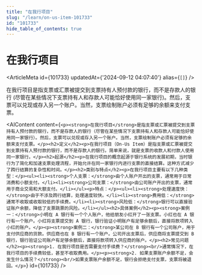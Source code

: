 ```yaml
---
title: "在我行项目"
slug: "/learn/on-us-item-101733"
id: "101733"
hide_table_of_contents: true
---
```



# 在我行项目

<ArticleMeta id={101733} updatedAt={'2024-09-12 04:07:40'} alias={`[]`} />
<div className='border-solid border-b border-t-0 my-4 border-[var(--ifm-color-gray-300)]' />

在我行项目是指支票或汇票被提交到支票持有人预付款的银行，而不是存款人的银行 (尽管在某些情况下支票持有人和存款人可能恰好使用同一家银行)。然后，支票可以兑现或存入另一个账户。当然，支票绘制账户必须有足够的余额来支付支票。

<AIContent content={`<p><strong>在我行项目</strong>是指支票或汇票被提交到支票持有人预付款的银行，而不是存款人的银行（尽管在某些情况下支票持有人和存款人可能恰好使用同一家银行）。然后，支票可以兑现或存入另一个账户。当然，支票绘制账户必须有足够的余额来支付支票。</p><h2>定义</h2><p>在我行项目（On-Us Item）是指支票或汇票被提交到支票持有人预付款的银行，而不是存款人的银行。简单来说，就是支票的收款人和付款人使用同一家银行。</p><h2>起源</h2><p>在我行项目的概念起源于银行系统的发展初期，当时银行为了简化和加速支票处理流程，开始允许在同一家银行内进行支票的直接结算。这种方式减少了跨行结算的复杂性和时间。</p><h2>类别与特点</h2><p>在我行项目主要有以下几种类型：</p><ul><li><strong>个人支票：</strong>由个人账户开出的支票，通常用于日常消费和小额支付。</li><li><strong>公司支票：</strong>由公司账户开出的支票，通常用于商业交易和大额支付。</li></ul><p>特点：</p><ul><li><strong>处理速度快：</strong>由于不涉及跨行结算，处理速度较快。</li><li><strong>费用低：</strong>通常不收取或收取较低的手续费。</li><li><strong>风险低：</strong>银行可以直接验证账户余额，降低了支票跳票的风险。</li></ul><h2>具体案例</h2><p><strong>案例一：</strong>小明在 A 银行有一个个人账户，他给朋友小红开了一张支票。小红也在 A 银行有一个账户。小红将支票提交到 A 银行，银行验证小明账户有足够余额后，直接将款项转入小红的账户。</p><p><strong>案例二：</strong>某公司在 B 银行有一个公司账户，用于支付供应商的货款。供应商也在 B 银行有一个账户。公司开出支票后，供应商将支票提交到 B 银行，银行验证公司账户有足够余额后，直接将款项转入供应商的账户。</p><h2>常见问题</h2><p><strong>1. 在我行项目是否需要支付手续费？</strong><br/>通常情况下，在我行项目的手续费较低，甚至不收取费用。</p><p><strong>2. 如果支票账户余额不足，会发生什么情况？</strong><br/>如果支票账户余额不足，银行会拒绝支付支票，支票将被退回。</p>`} id={101733} />
